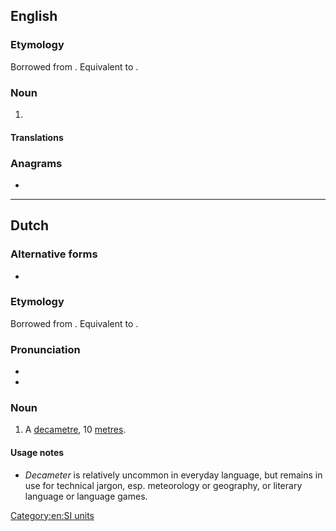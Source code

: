 {{also|deca-meter}}
==English==

===Etymology===
Borrowed from {{bor|en|fr|décamètre}}. Equivalent to {{prefix|en|deca|meter}}.

===Noun===
{{en-noun}}

# {{alternative spelling of|decametre|from=US|lang=en}}

====Translations====
{{trans-see|decametre}}

===Anagrams===
* {{anagrams|en|a=acdeeemrt|decametre}}

[[Category:en:SI units]]

----

==Dutch==

===Alternative forms===
* {{l|nl|dekameter}} {{q|superseded}}

===Etymology===
Borrowed from {{bor|nl|fr|décamètre}}. Equivalent to {{pre|nl|deca|meter}}.

===Pronunciation===
* {{IPA|lang=nl|/ˈdeː.kaːˌmeː.tər/}}
* {{hyphenation|lang=nl|de|ca|me|ter}}

===Noun===
{{nl-noun|m|-s|-}}

# A [[decametre]], 10 [[metre]]s.

====Usage notes====
* ''Decameter'' is relatively uncommon in everyday language, but remains in use for technical jargon, esp. meteorology or geography, or literary language or language games.